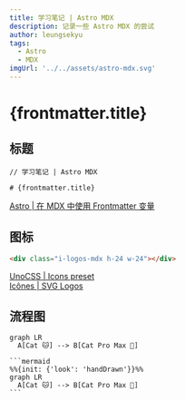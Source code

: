 ```yaml
---
title: 学习笔记 | Astro MDX
description: 记录一些 Astro MDX 的尝试
author: leungsekyu
tags:
  - Astro
  - MDX
imgUrl: '../../assets/astro-mdx.svg'
---
```


# {frontmatter.title}

## 标题 <div class="i-mdi-arrow-up-right-bold inline-block"></div>

```mdx
// 学习笔记 | Astro MDX

# {frontmatter.title}
```

[Astro | 在 MDX 中使用 Frontmatter 变量](https://docs.astro.build/zh-cn/guides/integrations-guide/mdx/#%E5%9C%A8-mdx-%E4%B8%AD%E4%BD%BF%E7%94%A8-frontmatter-%E5%8F%98%E9%87%8F)

## 图标

<div class="i-logos-mdx h-24 w-24"></div>

```html
<div class="i-logos-mdx h-24 w-24"></div>
```

[UnoCSS | Icons preset](https://unocss.dev/presets/icons#icons-preset)  
[Icônes | SVG Logos](https://icones.js.org/collection/logos)

## 流程图

```mermaid
graph LR
  A[Cat 🐱] --> B[Cat Pro Max 🐯]
```

````mdx
```mermaid
%%{init: {'look': 'handDrawn'}}%%
graph LR
  A[Cat 🐱] --> B[Cat Pro Max 🐯]
```
````
